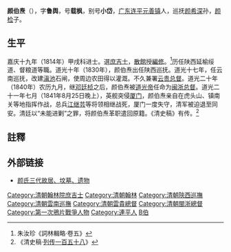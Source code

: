 '''颜伯焘'''（{{bd|1792年||1855年|catIdx=Y顏}}），字'''鲁舆'''，号'''载枫'''，别号'''小岱'''，[[广东|广东]][[连平县|连平]][[元善镇|元善镇]]人，巡抚[[颜希深|颜希深]]孙，[[颜检|颜检]]子。

==生平==
嘉庆十九年（1814年）甲戌科进士。選[[庶吉士|庶吉士]]，[[散館|散館]]授[[編修|編修]]。<ref>朱汝珍《詞林輯略·卷五》</ref>历任陕西延榆绥道、督粮道等職。道光十年（1830年），颜伯焘出任陕西巡抚。道光十七年，任云南巡抚，改建[[滇池|滇池]]石闸，使周边农田得以灌溉。不久兼署[[云贵总督|云贵总督]]。道光二十年（1840年）农历九月，继[[邓廷桢|邓廷桢]]之后，颜伯焘被[[道光帝|道光帝]]任命为[[闽浙总督|闽浙总督]]。道光二十一年七月（1841年8月25日晚上），英舰突侵[[厦门|厦门]]，颜伯焘亲自在虎头山、镇南关等地指挥作战，总兵[[江继芸|江继芸]]等将领相继战死，厦门一度失守，清军被迫退至同安。清廷以“未能进剿”之罪，将颜伯焘革职遣回原籍。《清史稿》有传。<ref>《清史稿·[[s:清史稿/卷371|列传一百五十八]]》</ref>

==註釋==
{{reflist}}

==外部链接==
*[https://web.archive.org/web/20160304113101/http://www.lianping.gov.cn/publicfiles/business/htmlfiles/gdlp/prwls/200804/659.htm 颜氏三代故居、坟墓、遗物]

{{嘉慶十九年甲戌科殿試金榜}}
{{DEFAULTSORT:Yan顏}}
[[Category:清朝翰林院庶吉士|Category:清朝翰林院庶吉士]]
[[Category:清朝翰林|Category:清朝翰林]]
[[Category:清朝陝西巡撫|Category:清朝陝西巡撫]]
[[Category:清朝雲南巡撫|Category:清朝雲南巡撫]]
[[Category:清朝雲貴總督|Category:清朝雲貴總督]]
[[Category:清朝閩浙總督|Category:清朝閩浙總督]]
[[Category:第一次鴉片戰爭人物|Category:第一次鴉片戰爭人物]]
[[Category:連平人|Category:連平人]]
[[Category:顏姓|B伯]]